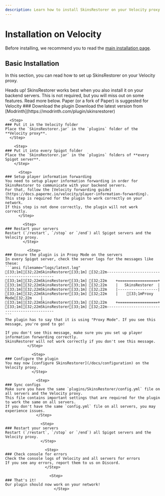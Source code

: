 ```yaml
---
description: Learn how to install SkinsRestorer on your Velocity proxy.
---
```



# Installation on Velocity

Before installing, we recommend you to read the [main installation page](/docs/installation).

## Basic Installation

In this section, you can read how to set up SkinsRestorer on your Velocity proxy.

<Callout type="info" emoji="ℹ️">
    Heads up! SkinsRestorer works best when you also install it on your backend servers.
    This is not required, but you will miss out on some features. Read more below.
</Callout>

<Callout type="info" emoji="ℹ️">
    Paper (or a fork of Paper) is suggested for Velocity
</Callout>

<Steps>
    <Step>
    ### Download the plugin
    Download the latest version from [Modrinth](https://modrinth.com/plugin/skinsrestorer)
    </Step>

      <Step>
    ### Put it in the Velocity folder
    Place the `SkinsRestorer.jar` in the `plugins` folder of the **Velocity proxy**.
      </Step>

        <Step>
    ### Put it into every Spigot folder
    Place the `SkinsRestorer.jar` in the `plugins` folders of **every Spigot server**.
        </Step>

          <Step>
    ### Setup player information forwarding
    You need to setup player information forwarding in order for SkinsRestorer to communicate with your backend servers.
    For that, follow the [Velocity forwarding guide](https://docs.papermc.io/velocity/player-information-forwarding).
    This step is required for the plugin to work correctly on your network.
    If this step is not done correctly, the plugin will not work correctly.
          </Step>

            <Step>
    ### Restart your servers
    Restart (`/restart`, `/stop` or `/end`) all Spigot servers and the Velocity proxy.
            </Step>

              <Step>
    ### Ensure the plugin is in Proxy Mode on the servers
    In every Spigot server, check the server logs for the messages like these:
    ```ansi filename="logs/latest.log"
    [33;1m[[32;22mSkinsRestorer[33;1m] [32;22m----------------------------------------------
    [33;1m[[32;22mSkinsRestorer[33;1m] [32;22m    +==================+
    [33;1m[[32;22mSkinsRestorer[33;1m] [32;22m    |   SkinsRestorer  |
    [33;1m[[32;22mSkinsRestorer[33;1m] [32;22m    |------------------|
    [33;1m[[32;22mSkinsRestorer[33;1m] [32;22m    |    [33;1mProxy Mode[32;22m    |
    [33;1m[[32;22mSkinsRestorer[33;1m] [32;22m    +==================+
    [33;1m[[32;22mSkinsRestorer[33;1m] [32;22m----------------------------------------------
    ```
    The plugin has to say that it is using "Proxy Mode". If you see this message, you're good to go!

    If you don't see this message, make sure you you set up player information forwarding correctly.
    SkinsRestorer will not work correctly if you don't see this message.
              </Step>

                <Step>
    ### Configure the plugin
    You may now [configure SkinsRestorer](/docs/configuration) on the Velocity proxy.
                </Step>

                  <Step>
    ### Sync configs
    Make sure you have the same `plugins/SkinsRestorer/config.yml` file on all servers and the Velocity proxy.
    This file contains important settings that are required for the plugin to work the same on all servers.
    If you don't have the same `config.yml` file on all servers, you may experience issues.
                  </Step>

                    <Step>
    ### Restart your servers
    Restart (`/restart`, `/stop` or `/end`) all Spigot servers and the Velocity proxy.
                    </Step>

                      <Step>
    ### Check console for errors
    Check the console logs of Velocity and all servers for errors
    If you see any errors, report them to us on Discord.
                      </Step>

                        <Step>
    ### That's it!
    Our plugin should now work on your network!
                          </Step>
</Steps>
